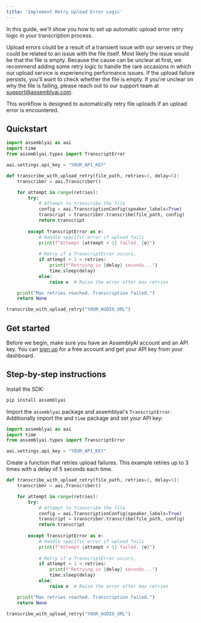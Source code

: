 ```yaml
---
title: 'Implement Retry Upload Error Logic'
---
```


In this guide, we'll show you how to set up automatic upload error retry logic in your transcription process.

Upload errors could be a result of a transient issue with our servers or they could be related to an issue with the file itself. Most likely the issue would be that the file is empty. Because the cause can be unclear at first, we recommend adding some retry logic to handle the rare occasions in which our upload service is experiencing performance issues. If the upload failure persists, you'll want to check whether the file is empty. If you're unclear on why the file is failing, please reach out to our support team at support@assemblyai.com.

This workflow is designed to automatically retry file uploads if an upload error is encountered.

## Quickstart

```python
import assemblyai as aai
import time
from assemblyai.types import TranscriptError

aai.settings.api_key = "YOUR_API_KEY"

def transcribe_with_upload_retry(file_path, retries=3, delay=5):
    transcriber = aai.Transcriber()

    for attempt in range(retries):
        try:
            # Attempt to transcribe the file
            config = aai.TranscriptionConfig(speaker_labels=True)
            transcript = transcriber.transcribe(file_path, config)
            return transcript
        
        except TranscriptError as e:
            # Handle specific error if upload fails
            print(f"Attempt {attempt + 1} failed. {e}")
            
            # Retry if a TranscriptError occurs, 
            if attempt + 1 < retries:
                print(f"Retrying in {delay} seconds...")
                time.sleep(delay)
            else:
                raise e  # Raise the error after max retries

    print("Max retries reached. Transcription failed.")
    return None

transcribe_with_upload_retry("YOUR_AUDIO_URL")

```

## Get started

Before we begin, make sure you have an AssemblyAI account and an API key. You can [sign up](https://assemblyai.com/dashboard/signup) for a free account and get your API key from your dashboard.

## Step-by-step instructions

Install the SDK:


```bash
pip install assemblyai
```

Import the `assemblyai` package and assemblyai's `TranscriptError`. Additionally import the and `time` package and set your API key:


```python
import assemblyai as aai
import time
from assemblyai.types import TranscriptError

aai.settings.api_key = "YOUR_API_KEY"
```

Create a function that retries upload failures. This example retries up to 3 times with a delay of 5 seconds each time.


```python
def transcribe_with_upload_retry(file_path, retries=3, delay=5):
    transcriber = aai.Transcriber()

    for attempt in range(retries):
        try:
            # Attempt to transcribe the file
            config = aai.TranscriptionConfig(speaker_labels=True)
            transcript = transcriber.transcribe(file_path, config)
            return transcript
        
        except TranscriptError as e:
            # Handle specific error if upload fails
            print(f"Attempt {attempt + 1} failed. {e}")
            
            # Retry if a TranscriptError occurs, 
            if attempt + 1 < retries:
                print(f"Retrying in {delay} seconds...")
                time.sleep(delay)
            else:
                raise e  # Raise the error after max retries

    print("Max retries reached. Transcription failed.")
    return None

transcribe_with_upload_retry("YOUR_AUDIO_URL")
```
